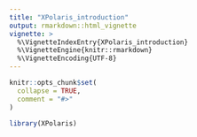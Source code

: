 ```yaml
---
title: "XPolaris_introduction"
output: rmarkdown::html_vignette
vignette: >
  %\VignetteIndexEntry{XPolaris_introduction}
  %\VignetteEngine{knitr::rmarkdown}
  %\VignetteEncoding{UTF-8}
---
```


```r
knitr::opts_chunk$set(
  collapse = TRUE,
  comment = "#>"
)
```

```r
library(XPolaris)
```
